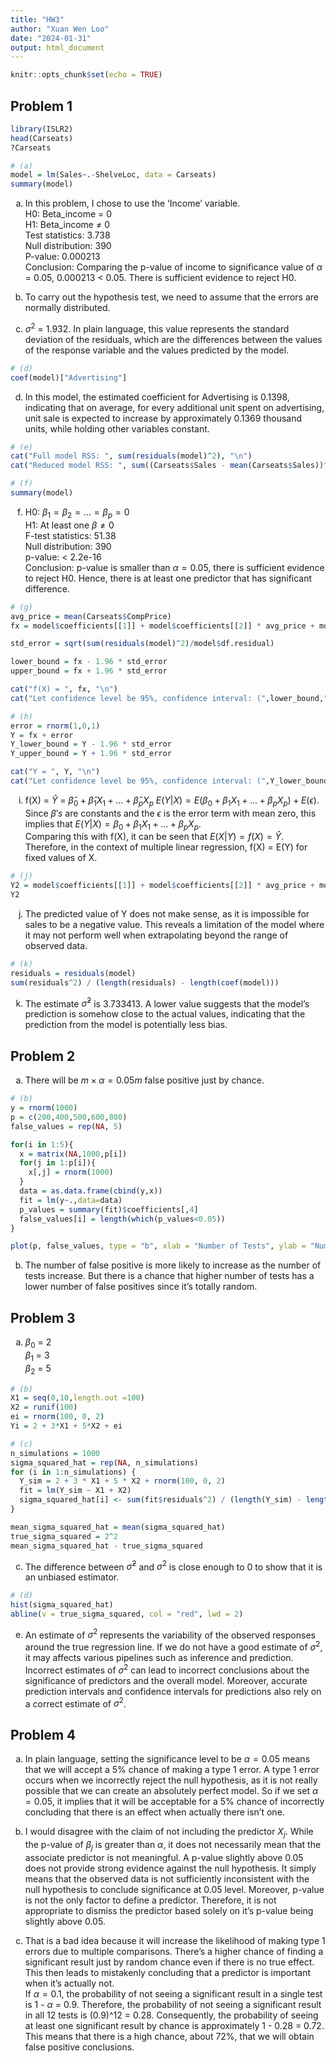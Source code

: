 ```yaml
---
title: "HW3"
author: "Xuan Wen Loo"
date: "2024-01-31"
output: html_document
---
```


```r
knitr::opts_chunk$set(echo = TRUE)
```

## Problem 1

```r
library(ISLR2)
head(Carseats)
?Carseats
```

```r
# (a)
model = lm(Sales~.-ShelveLoc, data = Carseats)
summary(model)
```

(a) In this problem, I chose to use the 'Income' variable.    
H0: Beta_income = 0   
H1: Beta_income $\neq$ 0    
Test statistics: 3.738    
Null distribution: 390    
P-value: 0.000213   
Conclusion: Comparing the p-value of income to significance value of $\alpha$ = 0.05, 0.000213 < 0.05. There is sufficient evidence to reject H0.

(b) To carry out the hypothesis test, we need to assume that the errors are normally distributed.

(c) $\sigma^2$ = 1.932. In plain language, this value represents the standard deviation of the residuals, which are the differences between the values of the response variable and the values predicted by the model.

```r
# (d)
coef(model)["Advertising"]
```

(d) In this model, the estimated coefficient for Advertising is 0.1398, indicating that on average, for every additional unit spent on advertising, unit sale is expected to increase by approximately 0.1369 thousand units, while holding other variables constant.

```r
# (e)
cat("Full model RSS: ", sum(residuals(model)^2), "\n")
cat("Reduced model RSS: ", sum((Carseats$Sales - mean(Carseats$Sales))^2), "\n")
```

```r
# (f) 
summary(model)
```

(f) H0: $\beta_1 = \beta_2 = ... = \beta_p = 0$     
H1: At least one $\beta \neq 0$  
F-test statistics: 51.38  
Null distribution: 390    
p-value: < 2.2e-16   
Conclusion: p-value is smaller than $\alpha=0.05$, there is sufficient evidence to reject H0. Hence, there is at least one predictor that has significant difference.

```r
# (g)
avg_price = mean(Carseats$CompPrice)
fx = model$coefficients[[1]] + model$coefficients[[2]] * avg_price + model$coefficients[[3]] * median(Carseats$Income) + model$coefficients[[4]] * 15 + model$coefficients[[5]] * 500 + model$coefficients[[6]] * 50 + model$coefficients[[7]] * 30 + model$coefficients[[8]] * 10 + model$coefficients[[9]] * 1 + model$coefficients[[10]] * 1

std_error = sqrt(sum(residuals(model)^2)/model$df.residual)

lower_bound = fx - 1.96 * std_error
upper_bound = fx + 1.96 * std_error

cat("f(X) = ", fx, "\n")
cat("Let confidence level be 95%, confidence interval: (",lower_bound,", ", upper_bound, ")")
```

```r
# (h)
error = rnorm(1,0,1)
Y = fx + error
Y_lower_bound = Y - 1.96 * std_error
Y_upper_bound = Y + 1.96 * std_error

cat("Y = ", Y, "\n")
cat("Let confidence level be 95%, confidence interval: (",Y_lower_bound,", ", Y_upper_bound, ")")
```

(i) f(X) = $\hat{Y}$ = $\hat{\beta}_0 + \hat{\beta}_1X_1 + ... +\hat{\beta}_pX_p$
$E(Y|X) = E(\beta_0 + \beta_1X_1 + ... +\beta_pX_p) + E(\epsilon)$.  
Since $\beta's$ are constants and the $\epsilon$ is the error term with mean zero, this implies that $E(Y|X) = \beta_0 + \beta_1X_1 + ... +\beta_pX_p$.  
Comparing this with f(X), it can be seen that $E(X|Y) = f(X) = \hat{Y}$.  
Therefore, in the context of multiple linear regression, f(X) = E(Y) for fixed values of X.

```r
# (j)
Y2 = model$coefficients[[1]] + model$coefficients[[2]] * avg_price + model$coefficients[[3]] * median(Carseats$Income) + model$coefficients[[4]] * 15 + model$coefficients[[5]] * 500 + model$coefficients[[6]] * 450 + model$coefficients[[7]] * 30 + model$coefficients[[8]] * 10 + model$coefficients[[9]] * 1 + model$coefficients[[10]] * 1 + error
Y2
```

(j) The predicted value of Y does not make sense, as it is impossible for sales to be a negative value. This reveals a limitation of the model where it may not perform well when extrapolating beyond the range of observed data.

```r
# (k)
residuals = residuals(model)
sum(residuals^2) / (length(residuals) - length(coef(model)))
```

(k) The estimate $\hat{\sigma}^2$ is 3.733413. A lower value suggests that the model's prediction is somehow close to the actual values, indicating that the prediction from the model is potentially less bias.


## Problem 2

(a) There will be $m \times \alpha = 0.05m$ false positive just by chance.

```r
# (b)
y = rnorm(1000) 
p = c(200,400,500,600,800)
false_values = rep(NA, 5)

for(i in 1:5){
  x = matrix(NA,1000,p[i])
  for(j in 1:p[i]){
    x[,j] = rnorm(1000)
  }
  data = as.data.frame(cbind(y,x))
  fit = lm(y~.,data=data)
  p_values = summary(fit)$coefficients[,4]  
  false_values[i] = length(which(p_values<0.05))
}

plot(p, false_values, type = "b", xlab = "Number of Tests", ylab = "Number of False Positives", main = "Number of False Positives by Tests")
```

(b) The number of false positive is more likely to increase as the number of tests increase. But there is a chance that higher number of tests has a lower number of false positives since it's totally random.

## Problem 3

(a) $\beta_0$ = 2  
$\beta_1$ = 3  
$\beta_2$ = 5

```r
# (b)
X1 = seq(0,10,length.out =100)
X2 = runif(100) 
ei = rnorm(100, 0, 2)
Yi = 2 + 3*X1 + 5*X2 + ei
```

```r
# (c)
n_simulations = 1000
sigma_squared_hat = rep(NA, n_simulations)
for (i in 1:n_simulations) {
  Y_sim = 2 + 3 * X1 + 5 * X2 + rnorm(100, 0, 2)
  fit = lm(Y_sim ~ X1 + X2)
  sigma_squared_hat[i] <- sum(fit$residuals^2) / (length(Y_sim) - length(coef(fit)))
}

mean_sigma_squared_hat = mean(sigma_squared_hat)
true_sigma_squared = 2^2
mean_sigma_squared_hat - true_sigma_squared

```

(c) The difference between $\hat{\sigma}^2$ and $\sigma^2$ is close enough to 0 to show that it is an unbiased estimator.

```r
# (d)
hist(sigma_squared_hat)
abline(v = true_sigma_squared, col = "red", lwd = 2)
```

(e) An estimate of $\sigma^2$ represents the variability of the observed responses around the true regression line. If we do not have a good estimate of $\sigma^2$, it may affects various pipelines such as inference and prediction. Incorrect estimates of $\sigma^2$ can lead to incorrect conclusions about the significance of predictors and the overall model. Moreover, accurate prediction intervals and confidence intervals for predictions also rely on a correct estimate of $\sigma^2$.

## Problem 4

(a) In plain language, setting the significance level to be $\alpha = 0.05$ means that we will accept a 5% chance of making a type 1 error. A type 1 error occurs when we incorrectly reject the null hypothesis, as it is not really possible that we can create an absolutely perfect model. So if we set $\alpha = 0.05$, it implies that it will be acceptable for a 5% chance of incorrectly concluding that there is an effect when actually there isn't one.

(b) I would disagree with the claim of not including the predictor $X_j$. While the p-value of $\beta_j$ is greater than $\alpha$, it does not necessarily mean that the associate predictor is not meaningful. A p-value slightly above 0.05 does not provide strong evidence against the null hypothesis. It simply means that the observed data is not sufficiently inconsistent with the null hypothesis to conclude significance at 0.05 level. Moreover, p-value is not the only factor to define a predictor. Therefore, it is not appropriate to dismiss the predictor based solely on it's p-value being slightly above 0.05.

(c) That is a bad idea because it will increase the likelihood of making type 1 errors due to multiple comparisons. There's a higher chance of finding a significant result just by random chance even if there is no true effect. This then leads to mistakenly concluding that a predictor is important when it's actually not.  
If $\alpha = 0.1$, the probability of not seeing a significant result in a single test is 1 - $\alpha$ = 0.9. Therefore, the probability of not seeing a significant result in all 12 tests is (0.9)^12 = 0.28. Consequently, the probability of seeing at least one significant result by chance is approximately 1 - 0.28 = 0.72. This means that there is a high chance, about 72%, that we will obtain false positive conclusions.